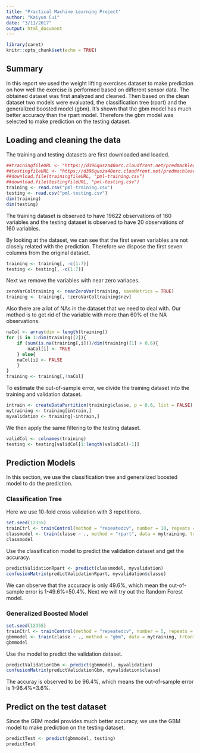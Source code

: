 ```yaml
---
title: "Practical Machine Learning Project"
author: "Kaiyun Cui"
date: "3/11/2017"
output: html_document
---
```


```r
library(caret)
knitr::opts_chunk$set(echo = TRUE)
```

## Summary
In this report we used the weight lifting exercises dataset to make prediction on how well the exercise is performed based on different sensor data. The obtained dataset was first analyzed and cleaned. Then based on the clean dataset two models were evaluated, the classification tree (rpart) and the generalized boosted model (gbm). It's shown that the gbm model has much better accuracy than the rpart model. Therefore the gbm model was selected to make prediction on the testing dataset. 

## Loading and cleaning the data

The training and testing datasets are first downloaded and loaded.

```r
##trainingfileURL <- "https://d396qusza40orc.cloudfront.net/predmachlearn/pml-training.csv"
##testingfileURL <- "https://d396qusza40orc.cloudfront.net/predmachlearn/pml-testing.csv"
##download.file(trainingfileURL, "pml-training.csv")
##download.file(testingfileURL, "pml-testing.csv")
training <- read.csv("pml-training.csv")
testing <- read.csv("pml-testing.csv")
dim(training)
dim(testing)
```
The training dataset is observed to have 19622 observations of 160 variables and the testing dataset is observed to have 20 observations of 160 variables.

By looking at the dataset, we can see that the first seven variables are not closely related with the prediction. Therefore we dispose the first seven columns from the original dataset.
```r
training <- training[, -c(1:7)]
testing <- testing[, -c(1:7)]
```

Next we remove the variables with near zero variaces.
```r
zeroVarColtraining <- nearZeroVar(training, saveMetrics = TRUE)
training <- training[, !zeroVarColtraining$nzv]
```

Also there are a lot of NAs in the dataset that we need to deal with. Our method is to get rid of the variable with more than 60% of the NA observations.

```r
naCol <- array(dim = length(training))
for (i in 1:dim(training)[2]){
    if (sum(is.na(training[,i]))/dim(training)[1] > 0.6){
        naCol[i] <- TRUE
    } else{
    naCol[i] <- FALSE
    }
}
training <- training[,!naCol]
```

To estimate the out-of-sample error, we divide the training dataset into the training and validation dataset.
```r
intrain <- createDataPartition(training$classe, p = 0.6, list = FALSE)
mytraining <- training[intrain,]
myvalidation <- training[-intrain,]
```

We then apply the same filtering to the testing dataset.
```r
validCol <- colnames(training)
testing <- testing[validCol[1:length(validCol)-1]]
```

## Prediction Models

In this section, we use the classification tree and generalized boosted model to do the prediction. 

### Classification Tree
Here we use 10-fold cross validation with 3 repetitions.

```r
set.seed(12355)
trainCtrl <- trainControl(method = "repeatedcv", number = 10, repeats = 3)
classmodel <- train(classe ~ ., method = "rpart", data = mytraining, trControl = trainCtrl)
classmodel
```
Use the classification model to predict the validation dataset and get the accuracy.
```r
predictValidationRpart <- predict(classmodel, myvalidation)
confusionMatrix(predictValidationRpart, myvalidation$classe)
```
We can observe that the accuracy is only 49.6%, which mean the out-of-sample error is 1-49.6%=50.4%. Next we will try out the Random Forest model.

### Generalized Boosted Model
```r
set.seed(12355)
trainCtrl <- trainControl(method = "repeatedcv", number = 5, repeats = 1)
gbmmodel <- train(classe ~ ., method = "gbm", data = mytraining, trControl = trainCtrl)
gbmmodel
```

Use the model to predict the validation dataset.
```r
predictValidationGbm <- predict(gbmmodel, myvalidation)
confusionMatrix(predictValidationGbm, myvalidation$classe)
```
The accuray is observed to be 96.4%, which means the out-of-sample error is 1-96.4%=3.6%.

## Predict on the test dataset
Since the GBM model provides much better accuracy, we use the GBM model to make prediction on the testing dataset.
```r
predictTest <- predict(gbmmodel, testing)
predictTest
```